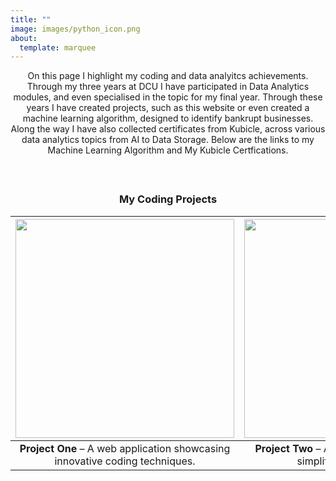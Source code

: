 ```yaml
---
title: ""
image: images/python_icon.png
about:
  template: marquee
---
```


<style>
  /* Adjust the hero image size in the marquee template */
  .marquee .hero-image img {
    max-width: 50%; /* Adjust as needed */
    height: auto;
    margin: auto;
  }

  /* Hover effect for clickable images in the table */
  table img {
    transition: transform 0.3s ease;
    cursor: pointer;
  }
  table img:hover {
    transform: translateY(-10px);
  }
</style>

<div style="text-align: center;">


On this page I highlight my coding and data analyitcs achievements. Through my three years at DCU I have participated in Data Analytics modules, and even specialised in the topic for my final year. Through these years I have created projects, such as this website or even created a machine learning algorithm, designed to identify bankrupt businesses. Along the way I have also collected certificates from Kubicle, across various data analytics topics from AI to Data Storage. Below are the links to my Machine Learning Algorithm and My Kubicle Certfications.

<div style="clear: both; margin-top: 60px;"></div>

<!-- My Coding Projects Section -->
<center>
  <h3>My Coding Projects</h3>
</center>

<div style="text-align: center;">

| [![](images/python.png){width="350px"}](college_work.qmd) | [![](images/python.png){width="350px"}](college_work.qmd) |
|:----------------------------------:|:----------------------------------:|
| **Project One** – A web application showcasing innovative coding techniques. | **Project Two** – An automation tool I built to simplify everyday tasks. |

</div>